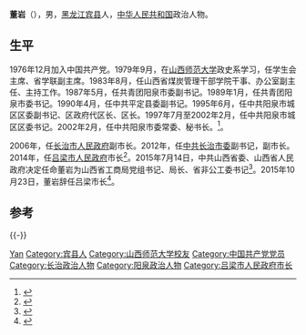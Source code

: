 '''董岩'''（{{bd|1958年|3月||}}），男，[[黑龙江省|黑龙江]][[宾县|宾县]]人，[[中华人民共和国|中华人民共和国]]政治人物。

== 生平 ==
1976年12月加入中国共产党。1979年9月，在[[山西师范大学|山西师范大学]]政史系学习，任学生会主席、省学联副主席。1983年8月，任山西省煤炭管理干部学院干事、办公室副主任、主持工作。1987年5月，任共青团阳泉市委副书记。1989年1月，任共青团阳泉市委书记。1990年4月，任中共平定县委副书记。1995年6月，任中共阳泉市城区区委副书记、区政府代区长、区长。1997年7月至2002年2月，任中共阳泉市城区区委书记。2002年2月，任中共阳泉市委常委、秘书长。<ref>{{cite book|editor=中共阳泉市城区区委党史研究室|title=中国共产党阳泉市城区历史 1922-2007|date=2009年7月|publisher=中央文献出版社|location=北京|isbn=978-7-5073-2834-9|pages=472|accessdate=2016-06-26}}</ref>。

2006年，任[[长治市人民政府|长治市人民政府]]副市长。2012年，任[[中共长治市委|中共长治市委]]副书记，副市长。2014年，任[[吕梁市人民政府|吕梁市人民政府]]市长<ref>{{cite news|title=董岩当选山西省吕梁市市长|url=http://renshi.people.com.cn/n/2014/0602/c139617-25093154.html|accessdate=2014-09-09|newspaper=人民网|archive-date=2016-03-04|archive-url=https://web.archive.org/web/20160304085613/http://renshi.people.com.cn/n/2014/0602/c139617-25093154.html|dead-url=no}}</ref>。2015年7月14日，中共山西省委、山西省人民政府决定任命董岩为山西省工商局党组书记、局长、省非公工委书记<ref>{{cite news|title=山西吕梁市长董岩调任省工商局党组书记、局长|url=http://news.163.com/15/0716/15/AULHVSRA00014JB6.html|accessdate=2015-12-12|agency=人民网|date=2015-07-16|archive-url=https://web.archive.org/web/20151222081225/http://news.163.com/15/0716/15/AULHVSRA00014JB6.html|archive-date=2015-12-22|dead-url=yes}}</ref>。2015年10月23日，董岩辞任吕梁市长<ref>{{cite news|title=董岩辞去吕梁市人民政府市长职务|url=http://news.163.com/15/1026/16/B6S7TTT200014JB6.html|accessdate=2015-12-12|agency=人民网|date=2015-10-26|archive-url=https://web.archive.org/web/20151222074520/http://news.163.com/15/1026/16/B6S7TTT200014JB6.html|archive-date=2015-12-22|dead-url=yes}}</ref>。

==参考==
{{reflist}}
{{-}}
{{start box}}
{{s-gov|prc}}
{{s-before|[[周明定|周明定]]}}
{{s-title|[[山西省工商行政管理局|山西省工商行政管理局]]局长|2015年7月14日－}}
{{s-inc}}
{{s-before|[[丁雪峰|丁雪峰]]}}
{{s-title|[[吕梁市人民政府|吕梁市人民政府]]市长|2014年1月－2015年10月23日}}
{{s-after|[[王立伟|王立伟]]}}
{{end box}}

{{吕梁市市长}}

{{Authority control}}
{{DEFAULTSORT:Dong}}
[[Category:董姓|Yan]]
[[Category:宾县人|Category:宾县人]]
[[Category:山西师范大学校友|Category:山西师范大学校友]]
[[Category:中国共产党党员|Category:中国共产党党员]]
[[Category:长治政治人物|Category:长治政治人物]]
[[Category:阳泉政治人物|Category:阳泉政治人物]]
[[Category:吕梁市人民政府市长|Category:吕梁市人民政府市长]]

{{中华人民共和国官员小作品}}